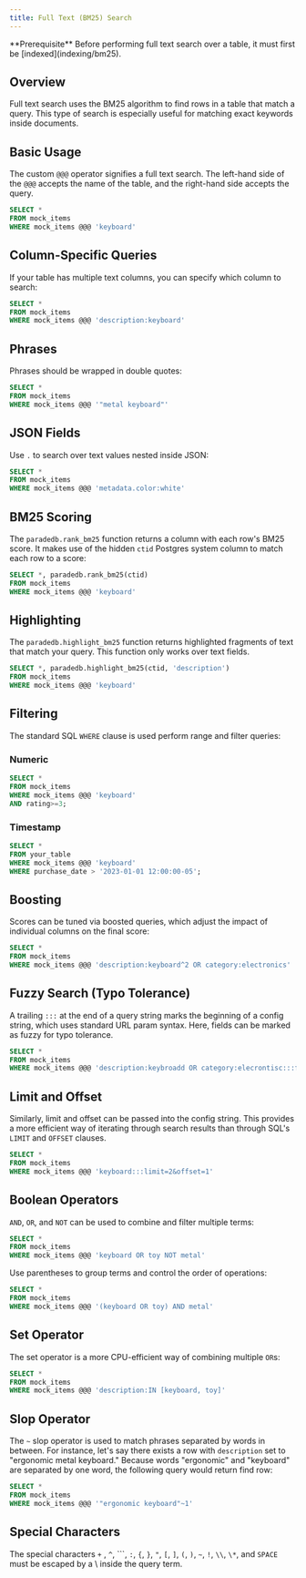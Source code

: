 ```yaml
---
title: Full Text (BM25) Search
---
```


<Info>
  **Prerequisite** Before performing full text search over a table, it must
  first be [indexed](indexing/bm25).
</Info>

## Overview

Full text search uses the BM25 algorithm to find rows in a table that match a query. This type of search
is especially useful for matching exact keywords inside documents.

## Basic Usage

The custom `@@@` operator signifies a full text search. The left-hand side of the `@@@` accepts the
name of the table, and the right-hand side accepts the query.

```sql
SELECT *
FROM mock_items
WHERE mock_items @@@ 'keyboard'
```

## Column-Specific Queries

If your table has multiple text columns, you can specify which column to search:

```sql
SELECT *
FROM mock_items
WHERE mock_items @@@ 'description:keyboard'
```

## Phrases

Phrases should be wrapped in double quotes:

```sql
SELECT *
FROM mock_items
WHERE mock_items @@@ '"metal keyboard"'
```

## JSON Fields

Use `.` to search over text values nested inside JSON:

```sql
SELECT *
FROM mock_items
WHERE mock_items @@@ 'metadata.color:white'
```

## BM25 Scoring

The `paradedb.rank_bm25` function returns a column with each row's BM25 score. It makes use of the
hidden `ctid` Postgres system column to match each row to a score:

```sql
SELECT *, paradedb.rank_bm25(ctid)
FROM mock_items
WHERE mock_items @@@ 'keyboard'
```

## Highlighting

The `paradedb.highlight_bm25` function returns highlighted fragments of text that match your
query. This function only works over text fields.

```sql
SELECT *, paradedb.highlight_bm25(ctid, 'description')
FROM mock_items
WHERE mock_items @@@ 'keyboard'
```

## Filtering

The standard SQL `WHERE` clause is used perform range and filter queries:

### Numeric

```sql
SELECT *
FROM mock_items
WHERE mock_items @@@ 'keyboard'
AND rating>=3;
```

### Timestamp

```sql
SELECT *
FROM your_table
WHERE mock_items @@@ 'keyboard'
WHERE purchase_date > '2023-01-01 12:00:00-05';
```

## Boosting

Scores can be tuned via boosted queries, which adjust the impact of individual columns on the final score:

```sql
SELECT *
FROM mock_items
WHERE mock_items @@@ 'description:keyboard^2 OR category:electronics'
```

## Fuzzy Search (Typo Tolerance)

A trailing `:::` at the end of a query string marks the beginning of a config string, which uses standard
URL param syntax. Here, fields can be marked as fuzzy for typo tolerance.

```sql
SELECT *
FROM mock_items
WHERE mock_items @@@ 'description:keybroadd OR category:elecrontisc:::fuzzy_fields=description,category'
```

## Limit and Offset

Similarly, limit and offset can be passed into the config string. This provides a more efficient way of iterating
through search results than through SQL's `LIMIT` and `OFFSET` clauses.

```sql
SELECT *
FROM mock_items
WHERE mock_items @@@ 'keyboard:::limit=2&offset=1'
```

## Boolean Operators

`AND`, `OR`, and `NOT` can be used to combine and filter multiple terms:

```sql
SELECT *
FROM mock_items
WHERE mock_items @@@ 'keyboard OR toy NOT metal'
```

Use parentheses to group terms and control the order of operations:

```sql
SELECT *
FROM mock_items
WHERE mock_items @@@ '(keyboard OR toy) AND metal'
```

## Set Operator

The set operator is a more CPU-efficient way of combining multiple `OR`s:

```sql
SELECT *
FROM mock_items
WHERE mock_items @@@ 'description:IN [keyboard, toy]'
```

## Slop Operator

The `~` slop operator is used to match phrases separated by words in between. For instance, let's say
there exists a row with `description` set to "ergonomic metal keyboard." Because words "ergonomic" and "keyboard"
are separated by one word, the following query would return find row:

```sql
SELECT *
FROM mock_items
WHERE mock_items @@@ '"ergonomic keyboard"~1'
```

## Special Characters

The special characters `+` , `^`, ```, `:`, `{`, `}`, `"`, `[`, `]`, `(`, `)`, `~`, `!`, `\\`, `\*`, and `SPACE`
must be escaped by a \ inside the query term.
